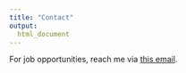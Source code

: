 ```yaml
---
title: "Contact"
output: 
  html_document
---
```


For job opportunities, reach me via [this email](diana.hernandez@columbia.edu).
